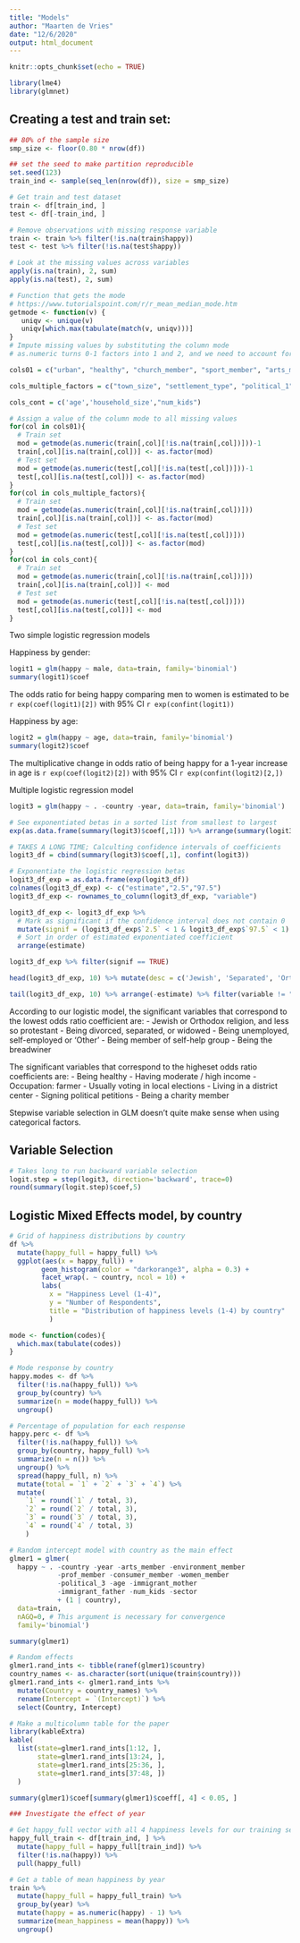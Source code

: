 ```yaml
---
title: "Models"
author: "Maarten de Vries"
date: "12/6/2020"
output: html_document
---
```


```r
knitr::opts_chunk$set(echo = TRUE)
```

```r
library(lme4)
library(glmnet)
```

## Creating a test and train set:
```r
## 80% of the sample size
smp_size <- floor(0.80 * nrow(df))

## set the seed to make partition reproducible
set.seed(123)
train_ind <- sample(seq_len(nrow(df)), size = smp_size)

# Get train and test dataset
train <- df[train_ind, ]
test <- df[-train_ind, ]

# Remove observations with missing response variable
train <- train %>% filter(!is.na(train$happy))
test <- test %>% filter(!is.na(test$happy))
```

```r
# Look at the missing values across variables
apply(is.na(train), 2, sum)
apply(is.na(test), 2, sum)

# Function that gets the mode
# https://www.tutorialspoint.com/r/r_mean_median_mode.htm
getmode <- function(v) {
   uniqv <- unique(v)
   uniqv[which.max(tabulate(match(v, uniqv)))]
}
# Impute missing values by substituting the column mode
# as.numeric turns 0-1 factors into 1 and 2, and we need to account for this by subtracting 1 from those columns with 0-1 factors

cols01 = c("urban", "healthy", "church_member", "sport_member", "arts_member", "union_member", "political_party_member", "environment_member", "prof_member", "charity_member", "consumer_member", "self_help_member", "women_member", "religious","political_5","political_6", "immigrant", "immigrant_mother", "immigrant_father", "citizen", "live_with_parents", "breadwinner", "male")

cols_multiple_factors = c("town_size", "settlement_type", "political_1", "political_2","political_3","political_4",'relationship',"education","education_mother", "education_father","employment_status","occupation","sector", "income", "religion")

cols_cont = c('age','household_size',"num_kids")

# Assign a value of the column mode to all missing values
for(col in cols01){
  # Train set
  mod = getmode(as.numeric(train[,col][!is.na(train[,col])]))-1 
  train[,col][is.na(train[,col])] <- as.factor(mod)
  # Test set
  mod = getmode(as.numeric(test[,col][!is.na(test[,col])]))-1
  test[,col][is.na(test[,col])] <- as.factor(mod)
}
for(col in cols_multiple_factors){
  # Train set
  mod = getmode(as.numeric(train[,col][!is.na(train[,col])]))
  train[,col][is.na(train[,col])] <- as.factor(mod)
  # Test set
  mod = getmode(as.numeric(test[,col][!is.na(test[,col])]))
  test[,col][is.na(test[,col])] <- as.factor(mod)
}
for(col in cols_cont){
  # Train set
  mod = getmode(as.numeric(train[,col][!is.na(train[,col])]))
  train[,col][is.na(train[,col])] <- mod
  # Test set
  mod = getmode(as.numeric(test[,col][!is.na(test[,col])]))
  test[,col][is.na(test[,col])] <- mod
}
```


Two simple logistic regression models

Happiness by gender:
```r
logit1 = glm(happy ~ male, data=train, family='binomial')
summary(logit1)$coef
```
The odds ratio for being happy comparing men to women is estimated to be `r exp(coef(logit1)[2])` with 95% CI `r exp(confint(logit1))`

Happiness by age:
```r
logit2 = glm(happy ~ age, data=train, family='binomial')
summary(logit2)$coef
```
The multiplicative change in odds ratio of being happy for a 1-year increase in age is `r exp(coef(logit2)[2])` with 95% CI `r exp(confint(logit2)[2,])`

Multiple logistic regression model
```r
logit3 = glm(happy ~ . -country -year, data=train, family='binomial')

# See exponentiated betas in a sorted list from smallest to largest
exp(as.data.frame(summary(logit3)$coef[,1])) %>% arrange(summary(logit3)$coef[, 1])
```

```r
# TAKES A LONG TIME; Calculting confidence intervals of coefficients
logit3_df = cbind(summary(logit3)$coef[,1], confint(logit3))

# Exponentiate the logistic regression betas
logit3_df_exp = as.data.frame(exp(logit3_df))
colnames(logit3_df_exp) <- c("estimate","2.5","97.5")
logit3_df_exp <- rownames_to_column(logit3_df_exp, "variable")

logit3_df_exp <- logit3_df_exp %>% 
  # Mark as significant if the confidence interval does not contain 0
  mutate(signif = (logit3_df_exp$`2.5` < 1 & logit3_df_exp$`97.5` < 1) |  (logit3_df_exp$`2.5` > 1 & logit3_df_exp$`97.5` > 1)) %>%
  # Sort in order of estimated exponentiated coefficient
  arrange(estimate) 

logit3_df_exp %>% filter(signif == TRUE)
```

```r
head(logit3_df_exp, 10) %>% mutate(desc = c('Jewish', 'Separated', 'Orthodox', 'Divorced', 'Unemployed', 'Might join boycotts', 'Widowed', 'Other', 'Single', 'Protestant'))

tail(logit3_df_exp, 10) %>% arrange(-estimate) %>% filter(variable != "(Intercept)") %>% mutate(desc = c('Good health', 'High income', 'Middle income', 'Usually vote in local elections', 'Always vote in local elections', 'Church member', 'Might sign petition', 'Immigrant', 'Secondary'))
```

According to our logistic model, the significant variables that correspond to the lowest odds ratio coefficient are:
- Jewish or Orthodox religion, and less so protestant
- Being  divorced, separated, or widowed
- Being unemployed, self-employed or 'Other'
- Being member of self-help group
- Being the breadwiner

The significant variables that correspond to the higheset odds ratio coefficients are:
- Being healthy
- Having moderate / high income
- Occupation: farmer
- Usually voting in local elections
- Living in a district center
- Signing political petitions
- Being a charity member

Stepwise variable selection in GLM doesn't quite make sense when using categorical factors.

## Variable Selection

```r
# Takes long to run backward variable selection
logit.step = step(logit3, direction='backward', trace=0)
round(summary(logit.step)$coef,5)
```


## Logistic Mixed Effects model, by country

```r
# Grid of happiness distributions by country
df %>% 
  mutate(happy_full = happy_full) %>%
  ggplot(aes(x = happy_full)) + 
        geom_histogram(color = "darkorange3", alpha = 0.3) +
        facet_wrap(. ~ country, ncol = 10) +
        labs(
          x = "Happiness Level (1-4)", 
          y = "Number of Respondents",
          title = "Distribution of happiness levels (1-4) by country"
          )

mode <- function(codes){
  which.max(tabulate(codes))
}

# Mode response by country
happy.modes <- df %>% 
  filter(!is.na(happy_full)) %>% 
  group_by(country) %>%
  summarize(n = mode(happy_full)) %>% 
  ungroup()

# Percentage of population for each response
happy.perc <- df %>% 
  filter(!is.na(happy_full)) %>% 
  group_by(country, happy_full) %>%
  summarize(n = n()) %>% 
  ungroup() %>% 
  spread(happy_full, n) %>%
  mutate(total = `1` + `2` + `3` + `4`) %>%
  mutate(
    `1` = round(`1` / total, 3), 
    `2` = round(`2` / total, 3), 
    `3` = round(`3` / total, 3), 
    `4` = round(`4` / total, 3)
    )
```

```r
# Random intercept model with country as the main effect
glmer1 = glmer(
  happy ~ . -country -year -arts_member -environment_member 
            -prof_member -consumer_member -women_member 
            -political_3 -age -immigrant_mother 
            -immigrant_father -num_kids -sector   
            + (1 | country), 
  data=train, 
  nAGQ=0, # This argument is necessary for convergence
  family='binomial')
```

```r
summary(glmer1)

# Random effects
glmer1.rand_ints <- tibble(ranef(glmer1)$country)
country_names <- as.character(sort(unique(train$country)))
glmer1.rand_ints <- glmer1.rand_ints %>%
  mutate(Country = country_names) %>% 
  rename(Intercept = `(Intercept)`) %>%
  select(Country, Intercept)

# Make a multicolumn table for the paper
library(kableExtra)
kable(
  list(state=glmer1.rand_ints[1:12, ], 
       state=glmer1.rand_ints[13:24, ], 
       state=glmer1.rand_ints[25:36, ],
       state=glmer1.rand_ints[37:48, ])
  )

summary(glmer1)$coef[summary(glmer1)$coeff[, 4] < 0.05, ]
```

```r
### Investigate the effect of year

# Get happy_full vector with all 4 happiness levels for our training set
happy_full_train <- df[train_ind, ] %>%
  mutate(happy_full = happy_full[train_ind]) %>% 
  filter(!is.na(happy)) %>%
  pull(happy_full)

# Get a table of mean happiness by year
train %>% 
  mutate(happy_full = happy_full_train) %>%
  group_by(year) %>%
  mutate(happy = as.numeric(happy) - 1) %>%
  summarize(mean_happiness = mean(happy)) %>%
  ungroup()
```
